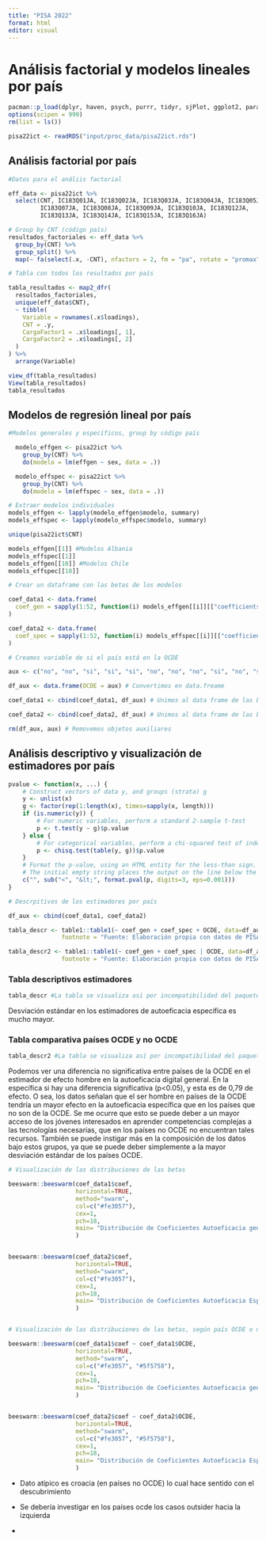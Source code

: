 ```yaml
---
title: "PISA 2022"
format: html
editor: visual
---
```


# Análisis factorial y modelos lineales por país

```r
pacman::p_load(dplyr, haven, psych, purrr, tidyr, sjPlot, ggplot2, parameters, table1, beeswarm)
options(scipen = 999) 
rm(list = ls()) 
```

```r
pisa22ict <- readRDS("input/proc_data/pisa22ict.rds")
```

## Análisis factorial por país

```r

#Datos para el análiis factorial

eff_data <- pisa22ict %>%
  select(CNT, IC183Q01JA, IC183Q02JA, IC183Q03JA, IC183Q04JA, IC183Q05JA, 
         IC183Q07JA, IC183Q08JA, IC183Q09JA, IC183Q10JA, IC183Q12JA, 
         IC183Q13JA, IC183Q14JA, IC183Q15JA, IC183Q16JA)

# Group by CNT (código país)
resultados_factoriales <- eff_data %>%
  group_by(CNT) %>%
  group_split() %>%
  map(~ fa(select(.x, -CNT), nfactors = 2, fm = "pa", rotate = "promax"))

# Tabla con todos los resultados por país

tabla_resultados <- map2_dfr(
  resultados_factoriales,
  unique(eff_data$CNT),
  ~ tibble(
    Variable = rownames(.x$loadings),
    CNT = .y,
    CargaFactor1 = .x$loadings[, 1],
    CargaFactor2 = .x$loadings[, 2]
  )
) %>%
  arrange(Variable)

view_df(tabla_resultados)
View(tabla_resultados)
tabla_resultados
```

## Modelos de regresión lineal por país

```r

#Modelos generales y específicos, group by código país

  modelo_effgen <- pisa22ict %>%
    group_by(CNT) %>%
    do(modelo = lm(effgen ~ sex, data = .))

  modelo_effspec <- pisa22ict %>%
    group_by(CNT) %>%
    do(modelo = lm(effspec ~ sex, data = .))

# Extraer modelos individuales
models_effgen <- lapply(modelo_effgen$modelo, summary)
models_effspec <- lapply(modelo_effspec$modelo, summary)

unique(pisa22ict$CNT)

models_effgen[[1]] #Modelos Albania
models_effspec[[1]] 
models_effgen[[10]] #Modelos Chile
models_effspec[[10]]

# Crear un dataframe con las betas de los modelos

coef_data1 <- data.frame(
  coef_gen = sapply(1:52, function(i) models_effgen[[i]][["coefficients"]][[2]])
)

coef_data2 <- data.frame(
  coef_spec = sapply(1:52, function(i) models_effspec[[i]][["coefficients"]][[2]])
)

# Creamos variable de si el país está en la OCDE

aux <- c("no", "no", "si", "si", "si", "no", "no", "no", "si", "no", "si", "no", "si", "si", "no", "si", "si", "no", "si", "si", "no", "si", "si", "si", "si", "si", "si", "no", "no", "si", "no", "si", "no", "no", "no", "no", "no", "si", "no", "no", "no", "si", "si", "si", "si", "si", "si", "si", "no", "si", "si", "no")

df_aux <- data.frame(OCDE = aux) # Convertimos en data.freame

coef_data1 <- cbind(coef_data1, df_aux) # Unimos al data frame de las betas

coef_data2 <- cbind(coef_data2, df_aux) # Unimos al data frame de las betas

rm(df_aux, aux) # Removemos objetos auxiliares


```

## Análisis descriptivo y visualización de estimadores por país

```r

pvalue <- function(x, ...) {
    # Construct vectors of data y, and groups (strata) g
    y <- unlist(x)
    g <- factor(rep(1:length(x), times=sapply(x, length)))
    if (is.numeric(y)) {
        # For numeric variables, perform a standard 2-sample t-test
        p <- t.test(y ~ g)$p.value
    } else {
        # For categorical variables, perform a chi-squared test of independence
        p <- chisq.test(table(y, g))$p.value
    }
    # Format the p-value, using an HTML entity for the less-than sign.
    # The initial empty string places the output on the line below the variable label.
    c("", sub("<", "&lt;", format.pval(p, digits=3, eps=0.001)))
}

# Descrpitivos de los estimadores por país

df_aux <- cbind(coef_data1, coef_data2)

tabla_descr <- table1::table1(~ coef_gen + coef_spec + OCDE, data=df_aux, topclass="Rtable1-zebra", caption = "Tabla 1: Estadísticos Descriptivos Estimadores",
               footnote = "Fuente: Elaboración propia con datos de PISA.")

tabla_descr2 <- table1::table1(~ coef_gen + coef_spec | OCDE, data=df_aux, topclass="Rtable1-zebra", overall=FALSE, extra.col=list(`P-value`=pvalue), caption = "Tabla 2: Comparación OCDE y no OCDE",
               footnote = "Fuente: Elaboración propia con datos de PISA.")

```

### Tabla descriptivos estimadores

```r

tabla_descr #La tabla se visualiza así por incompatibilidad del paquete con qmd. Sin embargo cuando se renderiza en html se ve bien

```

Desviación estándar en los estimadores de autoeficacia específica es mucho mayor.

### Tabla comparativa países OCDE y no OCDE

```r

tabla_descr2 #La tabla se visualiza así por incompatibilidad del paquete con qmd. Sin embargo cuando se renderiza en html se ve bien

```

Podemos ver una diferencia no significativa entre países de la OCDE en el estimador de efecto hombre en la autoeficacia digital general. En la específica si hay una diferencia significativa (p\<0.05), y esta es de 0,79 de efecto. O sea, los datos señalan que el ser hombre en países de la OCDE tendría un mayor efecto en la autoeficacia específica que en los países que no son de la OCDE. Se me ocurre que esto se puede deber a un mayor acceso de los jóvenes interesados en aprender competencias complejas a las tecnologías necesarias, que en los países no OCDE no encuentran tales recursos. También se puede instigar más en la composición de los datos bajo estos grupos, ya que se puede deber simplemente a la mayor desviación estándar de los países OCDE.

```r

# Visualización de las distribuciones de las betas

beeswarm::beeswarm(coef_data1$coef,
                   horizontal=TRUE,
                   method="swarm",
                   col=c("#fe3057"),
                   cex=1,
                   pch=18,
                   main= "Distribución de Coeficientes Autoeficacia general",
                   )


beeswarm::beeswarm(coef_data2$coef,
                   horizontal=TRUE,
                   method="swarm",
                   col=c("#fe3057"),
                   cex=1,
                   pch=18,
                   main= "Distribución de Coeficientes Autoeficacia Específica",
                   )


# Visualización de las distribuciones de las betas, según país OCDE o no

beeswarm::beeswarm(coef_data1$coef ~ coef_data1$OCDE,
                   horizontal=TRUE,
                   method="swarm",
                   col=c("#fe3057", "#5f5758"),
                   cex=1,
                   pch=18,
                   main= "Distribución de Coeficientes Autoeficacia general",
                   )


beeswarm::beeswarm(coef_data2$coef ~ coef_data2$OCDE,
                   horizontal=TRUE,
                   method="swarm",
                   col=c("#fe3057", "#5f5758"),
                   cex=1,
                   pch=18,
                   main= "Distribución de Coeficientes Autoeficacia Específica",
                   )

```

-   Dato atípico es croacia (en países no OCDE) lo cual hace sentido con el descubrimiento

<!-- -->

-   Se debería investigar en los países ocde los casos outsider hacia la izquierda

-   
